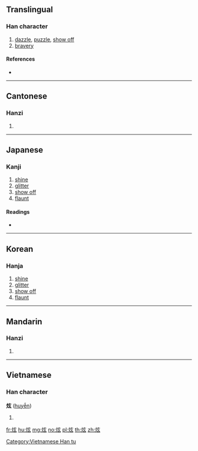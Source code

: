 ==Translingual==

===Han character===
{{Han char|rn=86|rad=火|as=05|sn=9|four=90832|canj=FYVI}}

# [[dazzle]], [[puzzle]], [[show off]]
# [[bravery]]

====References====
* {{Han ref|kx=0668.190|dkj=18948|dj=1077.200|hdz=32197.010|uh=70AB|ud=28843|bh=ACAF|bd=44207}}

----

==Cantonese==

===Hanzi===
{{yue-hanzi|jyut=jyun6|y=yun6}}

# {{defn|lang=yue|sort=火05}}

----

==Japanese==

===Kanji===
{{ja-kanji|grade=|rs=火05}}

# [[shine]]
# [[glitter]]
# [[show off]]
# [[flaunt]]

====Readings====
* {{ja-readings|on=[[けん]] (ken), [[げん]] (gen)|kun=[[かがやく]] (kagayaku)}}

----

==Korean==

===Hanja===
{{ko-hanja|hangeul=현|eumhun=|rv=hyeon|mr=hyŏn|y=hyen}}

# [[shine]]
# [[glitter]]
# [[show off]]
# [[flaunt]]

----

==Mandarin==

===Hanzi===
{{cmn-hanzi|pin=[[xuàn]] ([[xuan4]])|wg=hsüan<sup>4</sup>}}

# {{defn|lang=cmn|sort=火05}}

----

==Vietnamese==

===Han character===
'''炫''' ([[huyễn]])

# {{defn|lang=vi}}

[[Category:Vietnamese Han tu]]

[[fr:炫]]
[[hu:炫]]
[[mg:炫]]
[[no:炫]]
[[pl:炫]]
[[th:炫]]
[[zh:炫]]